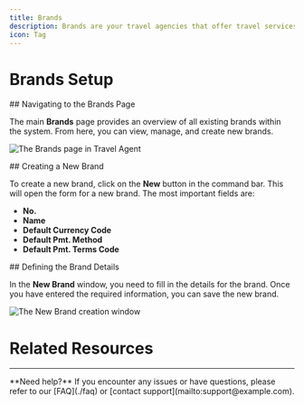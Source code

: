 ```yaml
---
title: Brands
description: Brands are your travel agencies that offer travel services.
icon: Tag
---
```



# Brands Setup

<Steps>
<Step>
## Navigating to the Brands Page

The main **Brands** page provides an overview of all existing brands within the system. From here, you can view, manage, and create new brands.

![The Brands page in Travel Agent](/images/travel-agent/setup-brands-view.png)
</Step>

<Step>
## Creating a New Brand

To create a new brand, click on the **New** button in the command bar. This will open the form for a new brand. The most important fields are:
- **No.**
- **Name**
- **Default Currency Code**
- **Default Pmt. Method**
- **Default Pmt. Terms Code**
</Step>

<Step>
## Defining the Brand Details

In the **New Brand** window, you need to fill in the details for the brand. Once you have entered the required information, you can save the new brand.

![The New Brand creation window](/images/travel-agent/setup-brand-form-new.png)
</Step>
</Steps>

# Related Resources

<Cards>
  <Card
    href="./related-page"
    title="Related Page"
    description="Description of the related page"
  />
  <Card
    href="https://example.com"
    title="External Resource"
    description="Description of the external resource"
  />
</Cards>

---

<Callout type="info">
  **Need help?** If you encounter any issues or have questions, please refer to our [FAQ](./faq) or [contact support](mailto:support@example.com).
</Callout>

